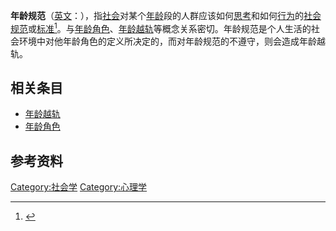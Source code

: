 {{社会学}}
'''年龄规范'''（[[英文|英文]]：{{lang|en|Age norms}}），指[[社会|社会]]对某个[[年龄|年龄]]段的人群应该如何[[思考|思考]]和如何[[行为|行为]]的[[社会规范|社会规范]]或[[标准|标准]]<ref> {{cite book | last1 = Popenoe | first1 = David | authorlink1 = | last2 = 李 | first2 = 强 | title = Sociology（社会学） | chapter = 词汇表 | date = 2007--10-01 | year = 2007 | pages = 694-714 | accessdate = 2010-09-08 | isbn = 978-7-300-08078-9}}</ref>。与[[年龄角色|年龄角色]]、[[年龄越轨|年龄越轨]]等概念关系密切。年龄规范是个人生活的社会环境中对他年龄角色的定义所决定的，而对年龄规范的不遵守，则会造成年龄越轨。

==相关条目==
* [[年龄越轨|年龄越轨]]
* [[年龄角色|年龄角色]]

==参考资料==
{{reflist}}

{{Psychi-and-psycho-stub}}
{{Sociology-stub}}

[[Category:社会学|Category:社会学]]
[[Category:心理学|Category:心理学]]